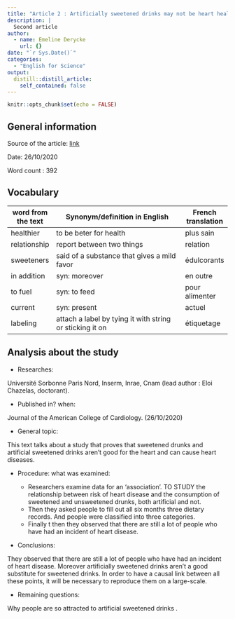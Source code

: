 ```yaml
---
title: "Article 2 : Artificially sweetened drinks may not be heart healthier than sugary drinks"
description: | 
  Second article 
author:
  - name: Emeline Derycke
    url: {}
date: "`r Sys.Date()`"
categories:
  - "English for Science"
output:
  distill::distill_article:
    self_contained: false
---
```


```r
knitr::opts_chunk$set(echo = FALSE)
```

## General information 

Source of the article:  [link](https://www.sciencedaily.com/releases/2020/10/201026144524.htm)
  
Date: 26/10/2020
  
Word count : 392

## Vocabulary 
| word from the text  | Synonym/definition in English                             | French translation |
| ------------------- | --------------------------------------------------------- | ------------------ |
| healthier           | to be beter for health                                    | plus sain          |
| relationship        | report between two things                                 | relation           |
| sweeteners          | said of a substance that gives a mild favor               | édulcorants        |
| in addition         | syn: moreover                                             | en outre           |
| to fuel             | syn: to feed                                              | pour alimenter     |
| current             | syn: present                                              | actuel             |
| labeling            | attach a label by tying it with string or sticking it on  | étiquetage         |

## Analysis about the study 
* Researches:

Université Sorbonne Paris Nord, Inserm, Inrae, Cnam (lead author : Eloi Chazelas, doctorant).

* Published in? when:

Journal of the American College of Cardiology. (26/10/2020)

* General topic:

This text talks about a study that proves that sweetened drunks and artificial sweetened drinks aren’t good for the heart and can cause heart diseases.

* Procedure: what was examined:

   + Researchers examine data for an 'association'. TO STUDY the relationship between risk of heart disease and the consumption of sweetened and unsweetened drunks, both artificial and not.
   + Then they asked people to fill out all six months three dietary records. And people were classified into three categories.
   + Finally t then they observed that there are still a lot of people who have had an incident of heart disease. 

* Conclusions:

They observed that there are still a lot of people who have had an incident of heart disease. Moreover artificially sweetened drinks aren’t a good substitute for sweetened drinks.
In order to have a causal link between all these points, it will be necessary to reproduce them on a large-scale.

* Remaining questions:

Why people are so attracted to artificial sweetened drinks .
